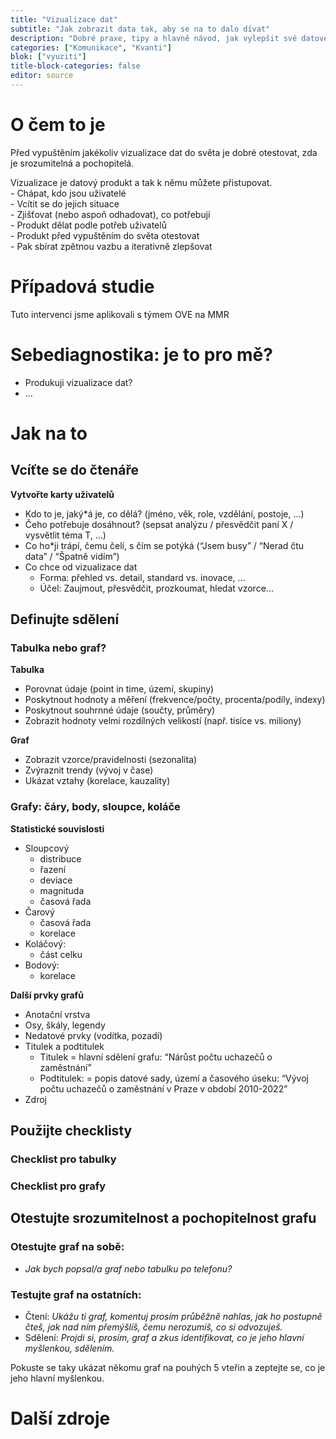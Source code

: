 ```yaml
---
title: "Vizualizace dat"
subtitle: "Jak zobrazit data tak, aby se na to dalo dívat"
description: "Dobré praxe, tipy a hlavně návod, jak vylepšit své datové vizualizace"
categories: ["Komunikace", "Kvanti"]
blok: ["vyuziti"]
title-block-categories: false
editor: source
---
```


# O čem to je

Před vypuštěním jakékoliv vizualizace dat do světa je dobré otestovat, zda je srozumitelná a pochopitelá.

Vizualizace je datový produkt a tak k němu můžete přistupovat.      
- Chápat, kdo jsou uživatelé  
- Vcítit se do jejich situace  
- Zjišťovat (nebo aspoň odhadovat), co potřebují  
- Produkt dělat podle potřeb uživatelů  
- Produkt před vypuštěním do světa otestovat  
- Pak sbírat zpětnou vazbu a iterativně zlepšovat  

# Případová studie

Tuto intervenci jsme aplikovali s týmem OVE na MMR

# Sebediagnostika: je to pro mě?

- Produkuji vizualizace dat?
- ...

# Jak na to

## Vcíťte se do čtenáře 

**Vytvořte karty uživatelů**

- Kdo to je, jaký*á je, co dělá? (jméno, věk, role, vzdělání, postoje, …)
- Čeho potřebuje dosáhnout? (sepsat analýzu / přesvědčit paní X / vysvětlit téma T, …)
- Co ho*ji trápí, čemu čelí, s čím se potýká (“Jsem busy” / “Nerad čtu data” / “Špatně vidím”)
- Co chce od vizualizace dat
  - Forma: přehled vs. detail, standard vs. inovace, …
  - Účel: Zaujmout, přesvědčit, prozkoumat, hledat vzorce…

## Definujte sdělení

### Tabulka nebo graf?

**Tabulka**

- Porovnat údaje (point in time, území, skupiny)
- Poskytnout hodnoty a měření (frekvence/počty, procenta/podíly, indexy)
- Poskytnout souhrnné údaje (součty, průměry)
- Zobrazit hodnoty velmi rozdílných velikostí (např. tisíce vs. miliony)

**Graf**

- Zobrazit vzorce/pravidelnosti (sezonalita) 
- Zvýraznit trendy (vývoj v čase)
- Ukázat vztahy (korelace, kauzality)

### Grafy: čáry, body, sloupce, koláče

**Statistické souvislosti**

- Sloupcový
  - distribuce
  - řazení
  - deviace
  - magnituda
  - časová řada
- Čarový
  - časová řada
  - korelace
- Koláčový:  
  - část celku
- Bodový:  
  - korelace

**Další prvky grafů**

- Anotační vrstva
- Osy, škály, legendy  
- Nedatové prvky (vodítka, pozadí)
- Titulek a podtitulek
  - Titulek = hlavní sdělení grafu: “Nárůst počtu uchazečů o zaměstnání”
  - Podtitulek: = popis datové sady, území a časového úseku: “Vývoj počtu uchazečů o zaměstnání v Praze v období 2010-2022”
- Zdroj  

## Použijte checklisty

### Checklist pro tabulky

### Checklist pro grafy

## Otestujte srozumitelnost a pochopitelnost grafu

### Otestujte graf na sobě:

- *Jak bych popsal/a graf nebo tabulku po telefonu?*

### Testujte graf **na ostatních:**  

- Čtení: *Ukážu ti graf, komentuj prosím průběžně nahlas, jak ho postupně čteš, jak nad ním přemýšlíš, čemu nerozumíš, co si odvozuješ.*
- Sdělení: *Projdi si, prosím, graf a zkus identifikovat, co je jeho hlavní myšlenkou, sdělením.*

Pokuste se taky ukázat někomu graf na pouhých 5 vteřin a zeptejte se, co je jeho hlavní myšlenkou. 


# Další zdroje

